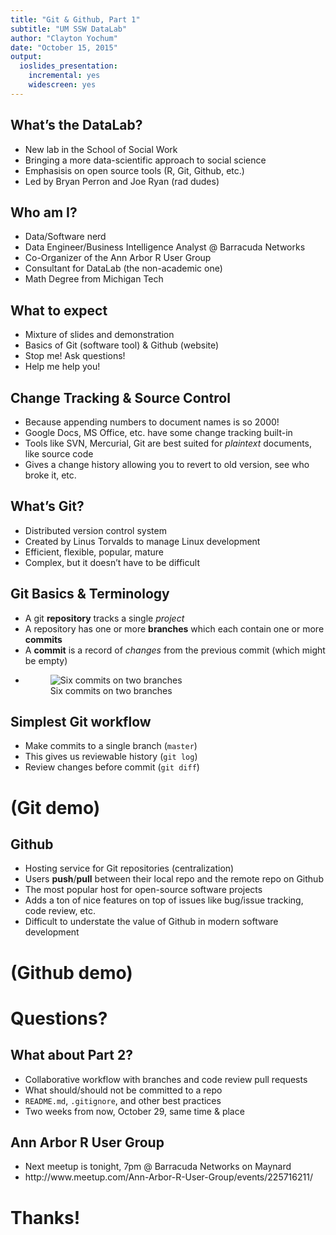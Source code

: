 ```yaml
---
title: "Git & Github, Part 1"
subtitle: "UM SSW DataLab"
author: "Clayton Yochum"
date: "October 15, 2015"
output:
  ioslides_presentation:
    incremental: yes
    widescreen: yes
---
```


## What's the DataLab?
- New lab in the School of Social Work
- Bringing a more data-scientific approach to social science
- Emphasisis on open source tools (R, Git, Github, etc.)
- Led by Bryan Perron and Joe Ryan (rad dudes)

## Who am I?
- Data/Software nerd
- Data Engineer/Business Intelligence Analyst @ Barracuda Networks
- Co-Organizer of the Ann Arbor R User Group
- Consultant for DataLab (the non-academic one)
- Math Degree from Michigan Tech

## What to expect
- Mixture of slides and demonstration
- Basics of Git (software tool) & Github (website)
- Stop me! Ask questions!
- Help me help you!

## Change Tracking & Source Control
- Because appending numbers to document names is so 2000!
- Google Docs, MS Office, etc. have some change tracking built-in
- Tools like SVN, Mercurial, Git are best suited for _plaintext_ documents, like source code
- Gives a change history allowing you to revert to old version, see who broke it, etc.

## What's Git?
- Distributed version control system
- Created by Linus Torvalds to manage Linux development
- Efficient, flexible, popular, mature
- Complex, but it doesn't have to be difficult

## Git Basics & Terminology
- A git **repository** tracks a single _project_
- A repository has one or more **branches** which each contain one or more **commits**
- A **commit** is a record of _changes_ from the previous commit (which might be empty)
- ![Six commits on two branches](simple_commits.png)

## Simplest Git workflow
- Make commits to a single branch (`master`)
- This gives us reviewable history (`git log`)
- Review changes before commit (`git diff`)

# (Git demo)

## Github
- Hosting service for Git repositories (centralization)
- Users **push**/**pull** between their local repo and the remote repo on Github
- The most popular host for open-source software projects
- Adds a ton of nice features on top of issues like bug/issue tracking, code review, etc.
- Difficult to understate the value of Github in modern software development

# (Github demo)

# Questions?

## What about Part 2?
- Collaborative workflow with branches and code review pull requests
- What should/should not be committed to a repo
- `README.md`, `.gitignore`, and other best practices
- Two weeks from now, October 29, same time & place

## Ann Arbor R User Group
- Next meetup is tonight, 7pm @ Barracuda Networks on Maynard
- http://www.meetup.com/Ann-Arbor-R-User-Group/events/225716211/

# Thanks!

